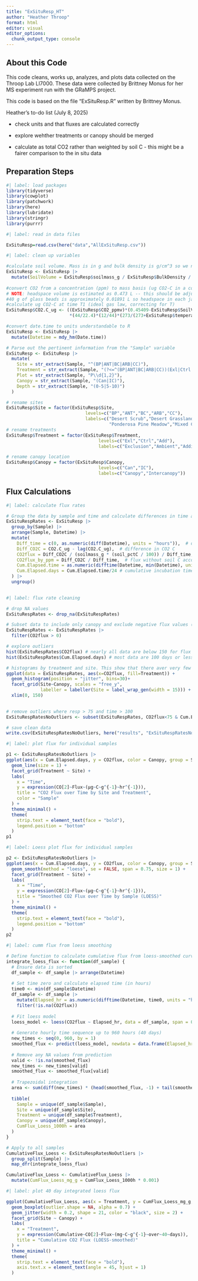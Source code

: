 ```yaml
---
title: "ExSituResp_HT"
author: "Heather Throop"
format: html
editor: visual
editor_options: 
  chunk_output_type: console
---
```


## About this Code

This code cleans, works up, analyzes, and plots data collected on the Throop Lab LI7000. These data were collected by Brittney Monus for her MS experiment run with the GRaMPS project.

This code is based on the file "ExSituResp.R" written by Brittney Monus.

Heather's to-do list (July 8, 2025)

-   check units and that fluxes are calculated correctly

-   explore wehther treatments or canopy should be merged

-   calculate as total CO2 rather than weighted by soil C - this might be a fairer comparison to the in situ data

## Preparation Steps

```r
#| label: load packages
library(tidyverse)
library(cowplot)
library(patchwork)
library(here)
library(lubridate)
library(stringr)
library(purrr)
```

```r
#| label: read in data files

ExSituResp=read.csv(here("data","AllExSituResp.csv"))
```

```r
#| label: clean up variables

#calculate soil volume. Mass is in g and bulk density is g/cm^3 so we need mass/bulk density in liters
ExSituResp <- ExSituResp |>
  mutate(SoilVolume = ExSituResp$soilmass_g / ExSituResp$BulkDensity / 1000)
  
#convert CO2 from a concentration (ppm) to mass basis (ug CO2-C in a container of known volume)
# NOTE: headspace volume is estimated as 0.473 L -- this should be adjusted as needed (need to subtract volume of 1mm glass beads)
#40 g of glass beads is approximately 0.01891 L so headspace in each jar is 0.473 - 0.01891, which is 0.45409 L
#calculate ug CO2-C at time T1 (ideal gas law, correcting for T)
ExSituResp$CO2.C_ug <- ((ExSituResp$CO2_ppmv)*(0.45409-ExSituResp$SoilVolume) 
                        *(44/22.4)*(12/44)*(273/(273+ExSituResp$temperature))) 

#convert date.time to units understandable to R
ExSituResp <- ExSituResp |>
  mutate(Datetime = mdy_hm(Date.time))

# Parse out the pertinent information from the "Sample" variable
ExSituResp <- ExSituResp |>
  mutate(
    Site = str_extract(Sample, "^(BP|ANT|BC|ARB|CC)"),
    Treatment = str_extract(Sample, "(?<=^(BP|ANT|BC|ARB|CC))(Exl|Ctrl|Add)"),
    Plot = str_extract(Sample, "P\\d{1,2}"),
    Canopy = str_extract(Sample, "(Can|IC)"),
    Depth = str_extract(Sample, "(0-5|5-10)")
  )

# rename sites
ExSituResp$Site = factor(ExSituResp$Site, 
                              levels=c("BP","ANT","BC","ARB","CC"), 
                              labels=c("Desert Scrub","Desert Grassland","Juniper Savanna",
                                       "Ponderosa Pine Meadow","Mixed Conifer Meadow")) 
# rename treatments
ExSituResp$Treatment = factor(ExSituResp$Treatment, 
                                   levels=c("Exl","Ctrl","Add"), 
                                   labels=c("Exclusion","Ambient","Addition")) 

# rename canopy location
ExSituResp$Canopy = factor(ExSituResp$Canopy, 
                                   levels=c("Can","IC"), 
                                   labels=c("Canopy","Intercanopy")) 
```

## Flux Calculations

```r
#| label: calculate flux rates

# Group the data by sample and time and calculate differences in time and CO2 concentration, use these to calculate flux rates
ExSituRespRates <- ExSituResp |> 
  group_by(Sample) |> 
  arrange(Sample, Datetime) |> 
  mutate(
    Diff_time = c(0, as.numeric(diff(Datetime), units = "hours")),  # difference in time in hours
    Diff_CO2C = CO2.C_ug - lag(CO2.C_ug),  # difference in CO2 C
    CO2flux = Diff_CO2C / (soilmass_g * (soil_pctC / 100)) / Diff_time,  # flux using soil mass & %C
    CO2flux_by_ppm = Diff_CO2C / Diff_time,  # flux without soil C accounting
    Cum.Elapsed.time = as.numeric(difftime(Datetime, min(Datetime), units = "hours")),  # cumulative incubation time in hours
    Cum.Elapsed.days = Cum.Elapsed.time/24 # cumulative incubation time in days
  ) |> 
  ungroup() 
  

```

```r
#| label: flux rate cleaning

# drop NA values
ExSituRespRates <- drop_na(ExSituRespRates)

# Subset data to include only canopy and exclude negative flux values (from flushing jars)
ExSituRespRates <- ExSituRespRates |>
  filter(CO2flux > 0)

# explore outliers
hist(ExSituRespRates$CO2flux) # nearly all data are below 150 for flux
hist(ExSituRespRates$Cum.Elapsed.days) # most data are 100 days or less, a few outliers around 200 days

# histograms by treatment and site. This show that there aver very few flux measurements above 50. 75 appears to be a reasonable cut-off.
ggplot(data = ExSituRespRates, aes(x=CO2flux, fill=Treatment)) + 
  geom_histogram(position = "jitter", bins=30)+ 
  facet_grid(Site~Canopy, scales = "free_y",
             labeller = labeller(Site = label_wrap_gen(width = 15))) +
  xlim(0, 150) 

  
# remove outliers where resp > 75 and time > 100
ExSituRespRatesNoOutliers <- subset(ExSituRespRates, CO2flux<75 & Cum.Elapsed.days<100) 

# save clean data
write.csv(ExSituRespRatesNoOutliers, here("results", "ExSituRespRatesNoOutliers.csv"))
```

```r
#| label: plot flux for individual samples

p1 <- ExSituRespRatesNoOutliers |>
ggplot(aes(x = Cum.Elapsed.days, y = CO2flux, color = Canopy, group = Sample)) +
  geom_line(size = 1) +
  facet_grid(Treatment ~ Site) +
  labs(
    x = "Time",
    y = expression(CO[2]~Flux~(µg~C~g^{-1}~hr^{-1})),
    title = "CO2 Flux over Time by Site and Treatment",
    color = "Sample"
  ) +
  theme_minimal() +
  theme(
    strip.text = element_text(face = "bold"),
    legend.position = "bottom"  
  )
p1

```

```r
#| label: Loess plot flux for individual samples

p2 <- ExSituRespRatesNoOutliers |>
ggplot(aes(x = Cum.Elapsed.days, y = CO2flux, color = Canopy, group = Sample)) +
  geom_smooth(method = "loess", se = FALSE, span = 0.75, size = 1) +
  facet_grid(Treatment ~ Site) +
  labs(
    x = "Time",
    y = expression(CO[2]~Flux~(µg~C~g^{-1}~hr^{-1})),
    title = "Smoothed CO2 Flux over Time by Sample (LOESS)"
  ) +
  theme_minimal() +
  theme(
    strip.text = element_text(face = "bold"),
    legend.position = "bottom" 
  )
p2
```

```r
#| label: cumm flux from loess smoothing

# Define function to calculate cumulative flux from loess-smoothed curve
integrate_loess_flux <- function(df_sample) {
  # Ensure data is sorted
  df_sample <- df_sample |> arrange(Datetime)
  
  # Set time zero and calculate elapsed time (in hours)
  time0 <- min(df_sample$Datetime)
  df_sample <- df_sample |> 
    mutate(Elapsed_hr = as.numeric(difftime(Datetime, time0, units = "hours"))) |>
    filter(!is.na(CO2flux))
  
  # Fit loess model
  loess_model <- loess(CO2flux ~ Elapsed_hr, data = df_sample, span = 0.75)
  
  # Generate hourly time sequence up to 960 hours (40 days)
  new_times <- seq(0, 960, by = 1)
  smoothed_flux <- predict(loess_model, newdata = data.frame(Elapsed_hr = new_times))
  
  # Remove any NA values from prediction
  valid <- !is.na(smoothed_flux)
  new_times <- new_times[valid]
  smoothed_flux <- smoothed_flux[valid]
  
  # Trapezoidal integration
  area <- sum(diff(new_times) * (head(smoothed_flux, -1) + tail(smoothed_flux, -1)) / 2)
  
  tibble(
    Sample = unique(df_sample$Sample),
    Site = unique(df_sample$Site),
    Treatment = unique(df_sample$Treatment),
    Canopy = unique(df_sample$Canopy),
    CumFlux_Loess_1000h = area
  )
}

# Apply to all samples
CumulativeFlux_Loess <- ExSituRespRatesNoOutliers |>
  group_split(Sample) |> 
  map_dfr(integrate_loess_flux)

CumulativeFlux_Loess <- CumulativeFlux_Loess |>
  mutate(CumFlux_Loess_mg_g = CumFlux_Loess_1000h * 0.001)
```

```r
#| label: plot 40 day integrated loess flux

ggplot(CumulativeFlux_Loess, aes(x = Treatment, y = CumFlux_Loess_mg_g, fill = Treatment)) +
  geom_boxplot(outlier.shape = NA, alpha = 0.7) +
  geom_jitter(width = 0.2, shape = 21, color = "black", size = 2) +
  facet_grid(Site ~ Canopy) +
  labs(
    x = "Treatment",
    y = expression(Cumulative~CO[2]~Flux~(mg~C~g^{-1}~over~40~days)),
    title = "Cumulative CO2 Flux (LOESS-smoothed)"
  ) +
  theme_minimal() +
  theme(
    strip.text = element_text(face = "bold"),
    axis.text.x = element_text(angle = 45, hjust = 1)
  )

```
